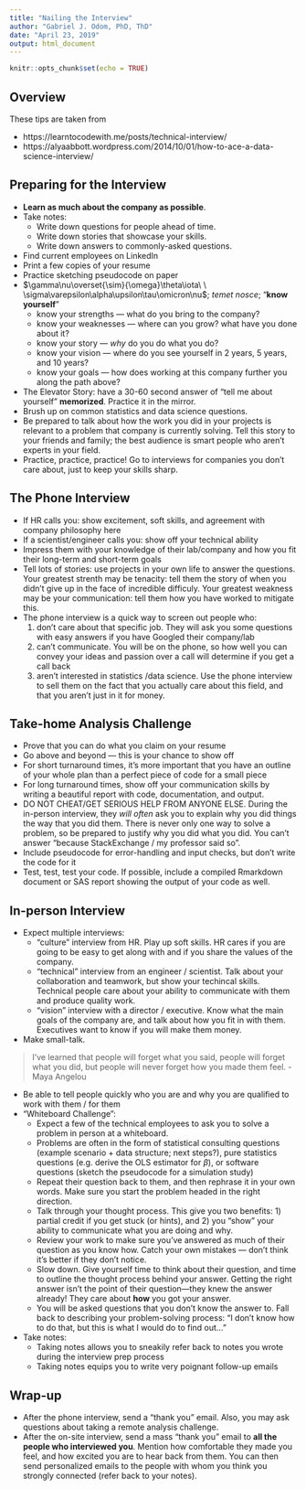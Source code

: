 ```yaml
---
title: "Nailing the Interview"
author: "Gabriel J. Odom, PhD, ThD"
date: "April 23, 2019"
output: html_document
---
```


```r
knitr::opts_chunk$set(echo = TRUE)
```

## Overview

These tips are taken from

- https://learntocodewith.me/posts/technical-interview/
- https://alyaabbott.wordpress.com/2014/10/01/how-to-ace-a-data-science-interview/



## Preparing for the Interview

- **Learn as much about the company as possible**.
- Take notes:
    + Write down questions for people ahead of time.
    + Write down stories that showcase your skills.
    + Write down answers to commonly-asked questions.
- Find current employees on LinkedIn
- Print a few copies of your resume
- Practice sketching pseudocode on paper
- $\gamma\nu\overset{\sim}{\omega}\theta\iota\ \ \sigma\varepsilon\alpha\upsilon\tau\omicron\nu$; *temet nosce*; "**know yourself**"
    + know your strengths --- what do you bring to the company?
    + know your weaknesses --- where can you grow? what have you done about it?
    + know your story --- *why* do you do what you do?
    + know your vision ---  where do you see yourself in 2 years, 5 years, and 10 years?
    + know your goals --- how does working at this company further you along the path above?
- The Elevator Story: have a 30-60 second answer of "tell me about yourself" **memorized**. Practice it in the mirror.
- Brush up on common statistics and data science questions.
- Be prepared to talk about how the work you did in your projects is relevant to a problem that company is currently solving. Tell this story to your friends and family; the best audience is smart people who aren't experts in your field.
- Practice, practice, practice! Go to interviews for companies you don't care about, just to keep your skills sharp.


## The Phone Interview

- If HR calls you: show excitement, soft skills, and agreement with company philosophy here
- If a scientist/engineer calls you: show off your technical ability
- Impress them with your knowledge of their lab/company and how you fit their long-term and short-term goals
- Tell lots of stories: use projects in your own life to answer the questions. Your greatest strenth may be tenacity: tell them the story of when you didn't give up in the face of incredible difficuly. Your greatest weakness may be your communication: tell them how you have worked to mitigate this.
- The phone interview is a quick way to screen out people who:
    1) don't care about that specific job. They will ask you some questions with easy answers if you have Googled their company/lab
    2) can't communicate. You will be on the phone, so how well you can convey your ideas and passion over a call will determine if you get a call back
    3) aren't interested in statistics /data science. Use the phone interview to sell them on the fact that you actually care about this field, and that you aren't just in it for money.


## Take-home Analysis Challenge

- Prove that you can do what you claim on your resume
- Go above and beyond --- this is your chance to show off
- For short turnaround times, it's more important that you have an outline of your whole plan than a perfect piece of code for a small piece
- For long turnaround times, show off your communication skills by writing a beautiful report with code, documentation, and output.
- DO NOT CHEAT/GET SERIOUS HELP FROM ANYONE ELSE. During the in-person interview, they *will often* ask you to explain why you did things the way that you did them. There is never only one way to solve a problem, so be prepared to justify why you did what you did. You can't answer "because StackExchange / my professor said so".
- Include pseudocode for error-handling and input checks, but don't write the code for it
- Test, test, test your code. If possible, include a compiled Rmarkdown document or SAS report showing the output of your code as well.


## In-person Interview

- Expect multiple interviews:
    + "culture" interview from HR. Play up soft skills. HR cares if you are going to be easy to get along with and if you share the values of the company.
    + "technical" interview from an engineer / scientist. Talk about your collaboration and teamwork, but show your techincal skills. Technical people care about your ability to communicate with them and produce quality work.
    + "vision" interview with a director / executive. Know what the main goals of the company are, and talk about how you fit in with them. Executives want to know if you will make them money.
-  Make small-talk.

> I've learned that people will forget what you said, people will forget what you did, but people will never forget how you made them feel. - Maya Angelou

- Be able to tell people quickly who you are and why you are qualified to work with them / for them
- "Whiteboard Challenge":
    + Expect a few of the technical employees to ask you to solve a problem in person at a whiteboard.
    + Problems are often in the form of statistical consulting questions (example scenario + data structure; next steps?), pure statistics questions (e.g. derive the OLS estimator for $\beta$), or software questions (sketch the pseudocode for a simulation study)
    + Repeat their question back to them, and then rephrase it in your own words. Make sure you start the problem headed in the right direction.
    + Talk through your thought process. This give you two benefits: 1) partial credit if you get stuck (or hints), and 2) you "show" your ability to communicate what you are doing and why.
    + Review your work to make sure you've answered as much of their question as you know how. Catch your own mistakes --- don't think it's better if they don't notice.
    + Slow down. Give yourself time to think about their question, and time to outline the thought process behind your answer. Getting the right answer isn't the point of their question---they knew the answer already! They care about **how** you got your answer.
    + You will be asked questions that you don't know the answer to. Fall back to describing your problem-solving process: "I don't know how to do that, but this is what I would do to find out..."
- Take notes:
    + Taking notes allows you to sneakily refer back to notes you wrote during the interview prep process
    + Taking notes equips you to write very poignant follow-up emails


## Wrap-up

- After the phone interview, send a "thank you" email. Also, you may ask questions about taking a remote analysis challenge.
- After the on-site interview, send a mass "thank you" email to **all the people who interviewed you**. Mention how comfortable they made you feel, and how excited you are to hear back from them. You can then send personalized emails to the people with whom you think you strongly connected (refer back to your notes).